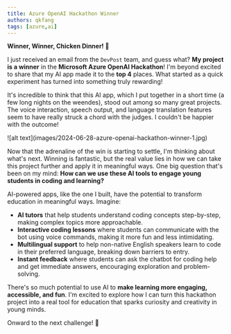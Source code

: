 ```yaml
---
title: Azure OpenAI Hackathon Winner
authors: qkfang
tags: [azure,ai]
---
```


**Winner, Winner, Chicken Dinner! 🎉**

I just received an email from the `DevPost` team, and guess what? **My project is a winner** in the **Microsoft Azure OpenAI Hackathon**! I'm beyond excited to share that my AI app made it to the **top 4** places. What started as a quick experiment has turned into something truly rewarding!

It's incredible to think that this AI app, which I put together in a short time (a few long nights on the weendes), stood out among so many great projects. The voice interaction, speech output, and language translation features seem to have really struck a chord with the judges. I couldn't be happier with the outcome!

<div className="img-grid">
  <div className="img-item">
    ![alt text](images/2024-06-28-azure-openai-hackathon-winner-1.jpg)
  </div>
</div>

Now that the adrenaline of the win is starting to settle, I'm thinking about what's next. Winning is fantastic, but the real value lies in how we can take this project further and apply it in meaningful ways. One big question that's been on my mind: **How can we use these AI tools to engage young students in coding and learning?**

AI-powered apps, like the one I built, have the potential to transform education in meaningful ways. Imagine:

- **AI tutors** that help students understand coding concepts step-by-step, making complex topics more approachable.
- **Interactive coding lessons** where students can communicate with the bot using voice commands, making it more fun and less intimidating.
- **Multilingual support** to help non-native English speakers learn to code in their preferred language, breaking down barriers to entry.
- **Instant feedback** where students can ask the chatbot for coding help and get immediate answers, encouraging exploration and problem-solving.

There's so much potential to use AI to **make learning more engaging, accessible, and fun**. I'm excited to explore how I can turn this hackathon project into a real tool for education that sparks curiosity and creativity in young minds.

Onward to the next challenge! 🎉
